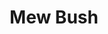 ---
title: "Mew Bush"
meta_title: "Mew Bush craft"
description: "Craft de Mew Bush"
rank: "a"
draft: false
name: "Mew Bush"
recipe_img: "https://wiki.pokexgames.com/images/c/c4/Mew_Bush.png"
level: 95
craft_time: 604800
result: 1
value_npc: 1
ingredients:
  - name: "Major Seed Bag"
    quantity: 24
    item_img: "https://wiki.pokexgames.com/images/d/d4/Major_Seed_Bag.png"
    value_npc: 1
  - name: "Beautiful Scales"
    quantity: 5
    item_img: "https://wiki.pokexgames.com/images/9/90/Beautiful_Scales.png"
    value_npc: 1
  - name: "Mimic Clothes"
    quantity: 95
    item_img: "https://wiki.pokexgames.com/images/1/1a/Mimic_Clothes.png"
    value_npc: 1
  - name: "Condensed Strong Grass"
    quantity: 10
    item_img: "https://wiki.pokexgames.com/images/3/33/Condensed_Strong_Grass.png"
    value_npc: 1
---
